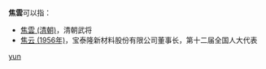 '''焦雲'''可以指：
* [[焦雲_(清朝)|焦雲 (清朝)]]，清朝武将
* [[焦云_(1956年)|焦云 (1956年)]]，宝泰隆新材料股份有限公司董事长，第十二届全国人大代表

{{disambig}}

[[Category:二字焦姓人名消歧义|yun]]